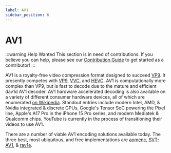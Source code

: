 ```yaml
---
label: AV1
sidebar_position: 6
---
```


# AV1

:::warning Help Wanted
This section is in need of contributions. If you believe you can help, please see our [Contribution Guide](../contribution-guide.mdx) to get started as a contributor!
:::

AV1 is a royalty-free video compression format designed to succeed [VP9](../video/VP9.mdx). It presently competes with [VP9](../video/VP9.mdx), [VVC](../video/VVC.mdx), and [HEVC](../video/HEVC.mdx). AV1 is computationally more complex than VP9, but is fast to decode due to the mature and efficient dav1d AV1 decoder. AV1 hardware accelerated decoding is also available on a variety of different consumer hardware devices, all of which are enumerated [on Wikipedia](https://en.wikipedia.org/wiki/AV1#Hardware). Standout entries include modern Intel, AMD, & Nvidia integrated & discrete GPUs, Google's Tensor SoC powering the Pixel line, Apple's A17 Pro in the iPhone 15 Pro series, and modern Mediatek & Qualcomm chips. YouTube is currently in the process of transitioning their videos to use AV1.

There are a number of viable AV1 encoding solutions available today. The three best, most ubiquitous, and free implementations are [aomenc](../encoders/aomenc.mdx), [SVT-AV1](../encoders/SVT-AV1.mdx), & [rav1e](../encoders/rav1e.mdx).